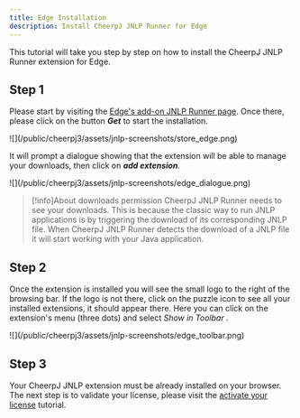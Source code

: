 ```yaml
---
title: Edge Installation
description: Install CheerpJ JNLP Runner for Edge
---
```



This tutorial will take you step by step on how to install the CheerpJ JNLP Runner extension for Edge.

<LinkButton
	href="https://microsoftedge.microsoft.com/addons/detail/cheerpj-jnlp-runner/dpleickbpchmkpkmicanfolmianepfhe"
	label="Add to Edge"
	type="primary"
	iconRight="ri:edge-fill"
/>

## Step 1

Please start by visiting the [Edge's add-on JNLP Runner page](https://microsoftedge.microsoft.com/addons/detail/cheerpj-jnlp-runner/dpleickbpchmkpkmicanfolmianepfhe). Once there, please click on the button _**Get**_ to start the installation.

<div class="mx-24">![](/public/cheerpj3/assets/jnlp-screenshots/store_edge.png)</div>

It will prompt a dialogue showing that the extension will be able to manage your downloads, then click on _**add extension**._

<div class="mx-24">
	![](/public/cheerpj3/assets/jnlp-screenshots/edge_dialogue.png)
</div>

> [!info]About downloads permission
> CheerpJ JNLP Runner needs to see your downloads. This is because the classic way to run JNLP applications is by triggering the download of its corresponding JNLP file. When CheerpJ JNLP Runner detects the download of a JNLP file it will start working with your Java application.

## Step 2

Once the extension is installed you will see the small logo to the right of the browsing bar. If the logo is not there, click on the puzzle icon to see all your installed extensions, it should appear there. Here you can click on the extension's menu (three dots) and select _*Show in Toolbar*_ .

<div class="mx-24">![](/public/cheerpj3/assets/jnlp-screenshots/edge_toolbar.png)</div>

## Step 3

Your CheerpJ JNLP extension must be already installed on your browser. The next step is to validate your license, please visit the [activate your license](/cheerpj-jnlp-runner/getting-started/licensing) tutorial.
